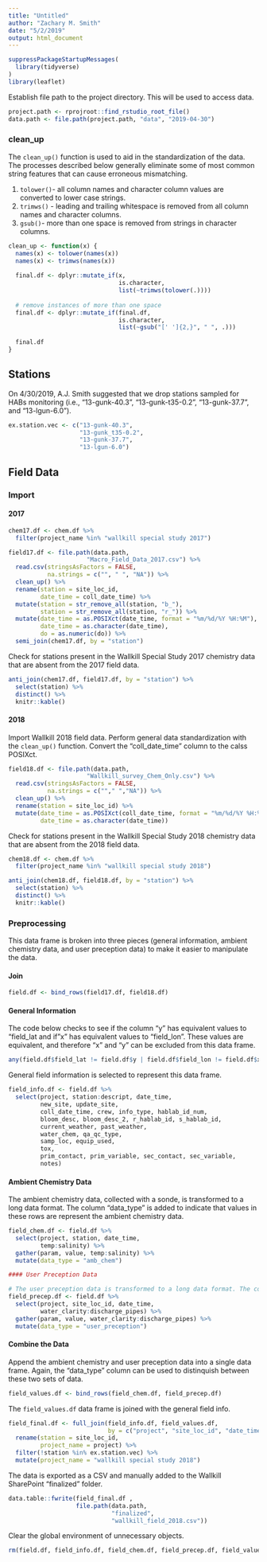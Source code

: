 ```yaml
---
title: "Untitled"
author: "Zachary M. Smith"
date: "5/2/2019"
output: html_document
---
```



```r
suppressPackageStartupMessages(
  library(tidyverse)
)
library(leaflet)
```

Establish file path to the project directory. This will be used to access data.
```r
project.path <- rprojroot::find_rstudio_root_file()
data.path <- file.path(project.path, "data", "2019-04-30")
```
### clean_up

The `clean_up()` function is used to aid in the standardization of the data. The processes described below generally eliminate some of most common string features that can cause erroneous mismatching.

1. `tolower()`- all column names and character column values are converted to lower case strings. 
2. `trimws()` - leading and trailing whitespace is removed from all column names and character columns.
3. `gsub()`- more than one space is removed from strings in character columns.
```r
clean_up <- function(x) {
  names(x) <- tolower(names(x))
  names(x) <- trimws(names(x))
  
  final.df <- dplyr::mutate_if(x,
                               is.character,
                               list(~trimws(tolower(.))))  
  
  # remove instances of more than one space
  final.df <- dplyr::mutate_if(final.df,
                               is.character,
                               list(~gsub("[' ']{2,}", " ", .)))  
  
  final.df
}
```
## Stations

On 4/30/2019, A.J. Smith suggested that we drop stations sampled for HABs monitoring (i.e., "13-gunk-40.3", "13-gunk-t35-0.2", "13-gunk-37.7", and "13-lgun-6.0").
```r
ex.station.vec <- c("13-gunk-40.3",
                    "13-gunk_t35-0.2",
                    "13-gunk-37.7",
                    "13-lgun-6.0")
```

## Field Data

### Import

#### 2017

```r
chem17.df <- chem.df %>% 
  filter(project_name %in% "wallkill special study 2017")

field17.df <- file.path(data.path,
                      "Macro_Field_Data_2017.csv") %>% 
  read.csv(stringsAsFactors = FALSE,
           na.strings = c("", " ", "NA")) %>% 
  clean_up() %>% 
  rename(station = site_loc_id,
         date_time = coll_date_time) %>% 
  mutate(station = str_remove_all(station, "b_"),
         station = str_remove_all(station, "r_")) %>% 
  mutate(date_time = as.POSIXct(date_time, format = "%m/%d/%Y %H:%M"),
         date_time = as.character(date_time),
         do = as.numeric(do)) %>% 
  semi_join(chem17.df, by = "station")
```

Check for stations present in the Wallkill Special Study 2017 chemistry data that are absent from the 2017 field data.
```r
anti_join(chem17.df, field17.df, by = "station") %>% 
  select(station) %>% 
  distinct() %>% 
  knitr::kable()
```

#### 2018

Import Wallkill 2018 field data. Perform general data standardization with the `clean_up()` function. Convert the "coll_date_time" column to the calss POSIXct.
```r
field18.df <- file.path(data.path,
                      "Wallkill_survey_Chem_Only.csv") %>% 
  read.csv(stringsAsFactors = FALSE,
           na.strings = c(""," ","NA")) %>% 
  clean_up() %>% 
  rename(station = site_loc_id) %>% 
  mutate(date_time = as.POSIXct(coll_date_time, format = "%m/%d/%Y %H:%M"),
         date_time = as.character(date_time))
```

Check for stations present in the Wallkill Special Study 2018 chemistry data that are absent from the 2018 field data.
```r
chem18.df <- chem.df %>% 
  filter(project_name %in% "wallkill special study 2018")

anti_join(chem18.df, field18.df, by = "station") %>% 
  select(station) %>% 
  distinct() %>% 
  knitr::kable()
```

### Preprocessing

This data frame is broken into three pieces (general information, ambient chemistry data, and user preception data) to make it easier to manipulate the data.

#### Join

```r
field.df <- bind_rows(field17.df, field18.df)
```


#### General Information

The code below checks to see if the column "y" has equivalent values to "field_lat and if "x" has equivalent values to "field_lon". These values are equivalent, and therefore "x" and "y" can be excluded from this data frame.
```r
any(field.df$field_lat != field.df$y | field.df$field_lon != field.df$x)
```

General field information is selected to represent this data frame.
```r
field_info.df <- field.df %>% 
  select(project, station:descript, date_time,
         new_site, update_site,
         coll_date_time, crew, info_type, hablab_id_num,
         bloom_desc, bloom_desc_2, r_hablab_id, s_hablab_id,
         current_weather, past_weather,
         water_chem, qa_qc_type,
         samp_loc, equip_used,
         tox, 
         prim_contact, prim_variable, sec_contact, sec_variable,
         notes)
```

#### Ambient Chemistry Data

The ambient chemistry data, collected with a sonde, is transformed to a long data format. The column "data_type" is added to indicate that values in these rows are represent the ambient chemistry data.
```r
field_chem.df <- field.df %>% 
  select(project, station, date_time,
         temp:salinity) %>% 
  gather(param, value, temp:salinity) %>% 
  mutate(data_type = "amb_chem")
```


```r
#### User Preception Data

# The user preception data is transformed to a long data format. The column "data_type" is added to indicate that values in these rows are represent the user preception data.
field_precep.df <- field.df %>% 
  select(project, site_loc_id, date_time,
         water_clarity:discharge_pipes) %>% 
  gather(param, value, water_clarity:discharge_pipes) %>% 
  mutate(data_type = "user_preception")
```

#### Combine the Data

Append the ambient chemistry and user preception data into a single data frame. Again, the "data_type" column can be used to distinquish between these two sets of data.
```r
field_values.df <- bind_rows(field_chem.df, field_precep.df)
```

The `field_values.df` data frame is joined with the general field info.
```r
field_final.df <- full_join(field_info.df, field_values.df,
                            by = c("project", "site_loc_id", "date_time")) %>% 
  rename(station = site_loc_id,
         project_name = project) %>% 
  filter(!station %in% ex.station.vec) %>% 
  mutate(project_name = "wallkill special study 2018")
```

The data is exported as a CSV and manually added to the Wallkill SharePoint "finalized" folder.
```r
data.table::fwrite(field_final.df ,
                   file.path(data.path,
                             "finalized",
                             "wallkill_field_2018.csv"))
```

Clear the global environment of unnecessary objects.
```r
rm(field.df, field_info.df, field_chem.df, field_precep.df, field_values.df)
```